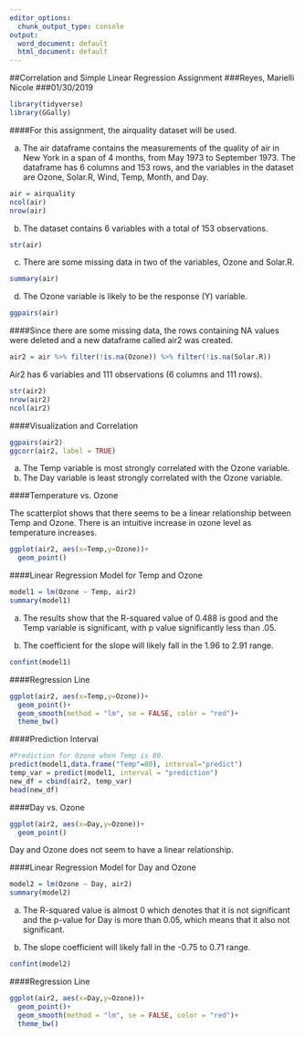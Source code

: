 ---
editor_options:
  chunk_output_type: console
output:
  word_document: default
  html_document: default
---
##Correlation and Simple Linear Regression Assignment
###Reyes, Marielli Nicole
###01/30/2019


```{r}
library(tidyverse)
library(GGally)
```


####For this assignment, the airquality dataset will be used. 

a. The air dataframe contains the measurements of the quality of air in New York in a span of 4 months, from May 1973 to September 1973. The dataframe has 6 columns and 153 rows, and the variables in the dataset are Ozone, Solar.R, Wind, Temp, Month, and Day.
```{r}
air = airquality
ncol(air)
nrow(air)
```


b. The dataset contains 6 variables with a total of 153 observations.
```{r}
str(air)
```


c. There are some missing data in two of the variables, Ozone and Solar.R.
```{r}
summary(air)
```


d. The Ozone variable is likely to be the response (Y) variable.
```{r}
ggpairs(air)
```



####Since there are some missing data, the rows containing NA values were deleted and a new dataframe called air2 was created. 
```{r}
air2 = air %>% filter(!is.na(Ozone)) %>% filter(!is.na(Solar.R))
```

Air2 has 6 variables and 111 observations (6 columns and 111 rows).
```{r}
str(air2)
nrow(air2)
ncol(air2)
```


####Visualization and Correlation
```{r}
ggpairs(air2)
ggcorr(air2, label = TRUE)
```

a. The Temp variable is most strongly correlated with the Ozone variable.
b. The Day variable is least strongly correlated with the Ozone variable.


####Temperature vs. Ozone

The scatterplot shows that there seems to be a linear relationship between Temp and Ozone. There is an intuitive increase in ozone level as temperature increases. 

```{r}
ggplot(air2, aes(x=Temp,y=Ozone))+
  geom_point()
```



####Linear Regression Model for Temp and Ozone

```{r}
model1 = lm(Ozone ~ Temp, air2) 
summary(model1)
```
a. The results show that the R-squared value of 0.488 is good and the Temp variable is significant, with p value significantly less than .05. 


b. The coefficient for the slope will likely fall in the 1.96 to 2.91 range.
```{r}
confint(model1)
```


####Regression Line
```{r}
ggplot(air2, aes(x=Temp,y=Ozone))+
  geom_point()+
  geom_smooth(method = "lm", se = FALSE, color = "red")+ 
  theme_bw()
```


####Prediction Interval
```{r}
#Prediction for Ozone when Temp is 80. 
predict(model1,data.frame("Temp"=80), interval="predict")
temp_var = predict(model1, interval = "prediction")
new_df = cbind(air2, temp_var)
head(new_df)
```



####Day vs. Ozone
```{r}
ggplot(air2, aes(x=Day,y=Ozone))+
  geom_point()
```

Day and Ozone does not seem to have a linear relationship. 


####Linear Regression Model for Day and Ozone
```{r}
model2 = lm(Ozone ~ Day, air2) 
summary(model2)
```
a. The R-squared value is almost 0 which denotes that it is not significant and the p-value for Day is more than 0.05, which means that it also not significant. 


b. The slope coefficient will likely fall in the -0.75 to 0.71 range. 
```{r}
confint(model2)
```


####Regression Line
```{r}
ggplot(air2, aes(x=Day,y=Ozone))+
  geom_point()+
  geom_smooth(method = "lm", se = FALSE, color = "red")+ 
  theme_bw()
```


